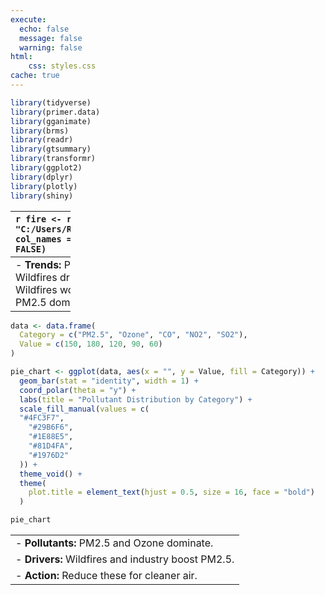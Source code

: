 ```yaml
---
execute: 
  echo: false
  message: false
  warning: false
html:
    css: styles.css
cache: true
---
```



```r
library(tidyverse)
library(primer.data)
library(gganimate)
library(brms)
library(readr)
library(gtsummary)
library(transformr)
library(ggplot2)
library(dplyr)
library(plotly)
library(shiny)
```

---------
```r
fire <- read_csv(file = "C:/Users/RG/Downloads/Air_Quality.csv", col_names = TRUE, show_col_types = FALSE)
```

```r
data <- data.frame(
  Date = rep(seq(as.Date("2023-01-01"), as.Date("2023-01-05"), by = "days"), each = 3),
  Pollutant = rep(c("PM2.5", "Ozone", "CO"), times = 5),
  AQI = c(150, 120, 90, 200, 180, 110, 180, 160, 130, 210, 190, 120, 170, 150, 100)
)

animated_bar <- ggplot(data, aes(x = reorder(Pollutant, -AQI), y = AQI, fill = Pollutant)) +
  geom_bar(stat = "identity") +
  labs(title = "Air Quality Index Over Time", 
       subtitle = "Date: {frame_time}", 
       x = "Pollutant", 
       y = "AQI") +
  scale_fill_manual(values = c(
  "#F06292", 
    "#D81B60", 
    "#D5006D"  
  )) +
  theme_minimal() +
  theme(legend.position = "none") +
  transition_time(Date) +
  ease_aes('linear')

animate(animated_bar, nframes = 100, fps = 10)

```
PM2.5 - fine particulate matter made of dust, soot, and chemicals that pose serious health risks.




-------------
- **Trends:** PM2.5 varies most.  
- **Peaks:** Wildfires drive PM2.5 spikes.  
- **Impact:** Wildfires worsen air quality.  
- **Driver:** PM2.5 dominates pollution.    
----------

```r

data <- data.frame(
  Category = c("PM2.5", "Ozone", "CO", "NO2", "SO2"),
  Value = c(150, 180, 120, 90, 60)
)

pie_chart <- ggplot(data, aes(x = "", y = Value, fill = Category)) +
  geom_bar(stat = "identity", width = 1) +
  coord_polar(theta = "y") +  
  labs(title = "Pollutant Distribution by Category") +
  scale_fill_manual(values = c(
  "#4FC3F7", 
    "#29B6F6", 
    "#1E88E5", 
    "#81D4FA", 
    "#1976D2"  
  )) +
  theme_void() + 
  theme(
    plot.title = element_text(hjust = 0.5, size = 16, face = "bold")  
  )

pie_chart

```
-----------
- **Pollutants:** PM2.5 and Ozone dominate.  
- **Drivers:** Wildfires and industry boost PM2.5.  
- **Action:** Reduce these for cleaner air.  
--------





